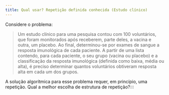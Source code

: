```yaml
---
title: Qual usar? Repetição definida conhecida (Estudo clínico)
---
```

::: {#exr-0019}
Considere o problema:

> Um estudo clínico para uma pesquisa contou com 100 voluntários, que foram monitorados após receberem, parte deles, a vacina e outra, um placebo. Ao final, determinou-se por exames de sangue a resposta imunológica de cada paciente. A partir de uma lista contendo, para cada paciente, o seu grupo (vacina ou placebo) e a classificação da resposta imunológica (definida como baixa, média ou alta), é preciso determinar quantos voluntários obtiveram resposta alta em cada um dos grupos.

A solução algorítmica para esse problema requer, em princípio, uma repetição.
Qual a melhor escolha de estrutura de repetição?:::
:::
